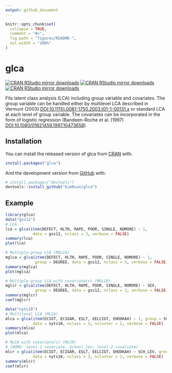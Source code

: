 ```yaml
---
output: github_document
---
```


<!-- README.md is generated from README.Rmd. Please edit that file -->

```r
knitr::opts_chunk$set(
  collapse = TRUE,
  comment = "#>",
  fig.path = "figures/README-",
  out.width = "100%"
)
```

# glca

<!-- badges: start -->
[![CRAN RStudio mirror downloads](https://cranlogs.r-pkg.org/badges/grand-total/glca?color=blue)](https://r-pkg.org/pkg/glca)
[![CRAN RStudio mirror downloads](https://cranlogs.r-pkg.org/badges/last-month/glca?color=orange)](https://r-pkg.org/pkg/glca)
[![CRAN RStudio mirror downloads](https://cranlogs.r-pkg.org/badges/last-week/glca?color=red)](https://r-pkg.org/pkg/glca)

<!-- badges: end -->

Fits latent class analysis (LCA) including group variable and covariates. 
The group variable can be handled either by multilevel LCA described in Vermunt (2003) <DOI:10.1111/j.0081-1750.2003.t01-1-00131.x> or standard LCA at each level of group variable. 
The covariates can be incorporated in the form of logistic regression (Bandeen-Roche et al. (1997) <DOI:10.1080/01621459.1997.10473658>).

## Installation

You can install the released version of glca from [CRAN](https://CRAN.R-project.org) with:

``` r
install.packages("glca")
```

And the development version from [GitHub](https://github.com/) with:

``` r
# install.packages("devtools")
devtools::install_github("kim0sun/glca")
```

## Example

```r
library(glca)
data("gss12")
# LCA
lca = glca(item(DEFECT, HLTH, RAPE, POOR, SINGLE, NOMORE) ~ 1,
            data = gss12, nclass = 3, verbose = FALSE)
summary(lca)
plot(lca)

# Multiple-group LCA (MGLCA)
mglca = glca(item(DEFECT, HLTH, RAPE, POOR, SINGLE, NOMORE) ~ 1,
             group = DEGREE, data = gss12, nclass = 3, verbose = FALSE)
summary(mglca)
plot(mglca)

# Multiple-group LCA with covariate(s) (MGLCR)
mglcr = glca(item(DEFECT, HLTH, RAPE, POOR, SINGLE, NOMORE) ~ SEX,
             group = DEGREE, data = gss12, nclass = 3, verbose = FALSE)
summary(mglcr)
coef(mglcr)

data("nyts18")
# Multilevel LCA (MLCA)
mlca = glca(item(ECIGT, ECIGAR, ESLT, EELCIGT, EHOOKAH) ~ 1, group = SCH_ID, 
            data = nyts18, nclass = 3, ncluster = 2, verbose = FALSE)
summary(mlca)
plot(mlca)

# MLCA with covariate(s) (MLCR)
# (HOME: level-1 covariate, School_lev: level-2 covariate)
mlcr = glca(item(ECIGT, ECIGAR, ESLT, EELCIGT, EHOOKAH) ~ SCH_LEV, group = SCH_ID,
            data = nyts18, nclass = 3, ncluster = 2, verbose = FALSE)
summary(mlcr)
coef(mlcr)
```


